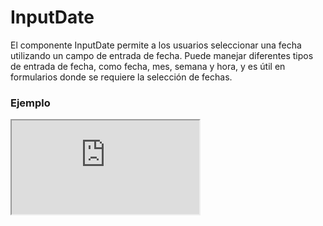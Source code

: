 # InputDate

El componente InputDate permite a los usuarios seleccionar una fecha utilizando un campo de entrada de fecha. Puede manejar diferentes tipos de entrada de fecha, como fecha, mes, semana y hora, y es útil en formularios donde se requiere la selección de fechas.


### Ejemplo

<Iframe
  minHeightIframe="30dvh"
  src="https://fenextjs-component-storybook.vercel.app/iframe.html?args=&id=input-inputdate--index&viewMode=story"
/>

### Importación

Para importar el componente InputDate, se puede hacer desde fenextjs

```tsx copy
import { InputDate } from "fenextjs";
```

### Parámetros

| Parámetro          | Tipo                               | Requerido | Default       | Descripcion                                                                                   |
| ------------------ | ---------------------------------- | --------- | ------------- | --------------------------------------------------------------------------------------------- |
| defaultValue       | Date                               | no        | undefined     | Valor predeterminado del campo de entrada de fecha.                                           |
| value              | Date                               | no        | undefined     | Valor actual del campo de entrada de fecha. Si se proporciona, anula el valor predeterminado. |
| type               | TypeDate                           | no        | 'date'        | Tipo de campo de entrada. Puede ser 'date', 'month', 'week', o 'time'.                        |
| min                | Date                               | no        | undefined     | Fecha mínima válida que se puede seleccionar.                                                 |
| max                | Date                               | no        | undefined     | Fecha máxima válida que se puede seleccionar.                                                 |
| onChange           | (date: Date \| undefined) =\> void | no        | undefined     | Función que se ejecuta cuando la fecha seleccionada cambia.                                   |
| classNameInputDate | string                             | no        | ''            | Clase CSS adicional para el campo de entrada de fecha.                                        |
| icon               | ReactNode                          | no        | \<SVGDate /\> | Ícono que se muestra junto al campo de entrada de fecha.                                      |
| iconPos            | 'left' \| 'right'                  | no        | 'left'        | Posición del ícono respecto al campo de entrada.                                              |
| validator          | FenextjsValidator                  | no        | undefined     | Validador opcional para validar la fecha ingresada.                                           |

### Storybook

Para ver el storybook del componente lo puede hacer con este [link](https://fenextjs-component-storybook.vercel.app/?path=/story/input-inputdate--index)

### Usos

- Selector de fecha por defecto

```tsx copy
<InputDate defaultValue={new Date()} onChange={(date) => console.log(date)} />
```

- Selector de mes

```tsx copy
<InputDate type="month" onChange={(date) => console.log(date)} />
```

- Selector de hora

```tsx copy
<InputDate type="time" onChange={(date) => console.log(date)} />
```

- Selector de fecha deshabilitado

```tsx copy
<InputDate defaultValue={new Date()} disabled={true} />
```
